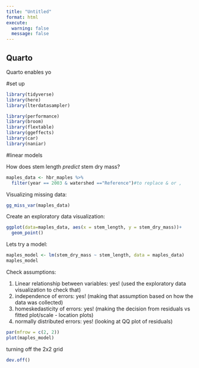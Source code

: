 ```yaml
---
title: "Untitled"
format: html
execute: 
  warning: false 
  message: false
---
```


## Quarto

Quarto enables yo

#set up

```r
library(tidyverse)
library(here)
library(lterdatasampler)

library(performance)
library(broom)
library(flextable)
library(ggeffects)
library(car)
library(naniar)
```

#linear models

How does stem length *predict* stem dry mass?

```r
maples_data <- hbr_maples %>% 
  filter(year == 2003 & watershed =="Reference")#to replace & or ,

```

Visualizing missing data:

```r
gg_miss_var(maples_data)
```

Create an exploratory data visualization:

```r
ggplot(data=maples_data, aes(x = stem_length, y = stem_dry_mass))+ 
  geom_point()
```

Lets try a model:

```r
maples_model <- lm(stem_dry_mass ~ stem_length, data = maples_data)
maples_model
```

Check assumptions:

1.  Linear relationship between variables: yes! (used the exploratory data visualization to check that)
2.  independence of errors: yes! (making that assumption based on how the data was collected)
3.  homeskedasticity of errors: yes! (making the decision from residuals vs fitted plot/scale - location plots)
4.   normally distributed errors: yes! (looking at QQ plot of residuals)

```r
par(mfrow = c(2, 2))
plot(maples_model)


```

turning off the 2x2 grid

```r
dev.off()
```

